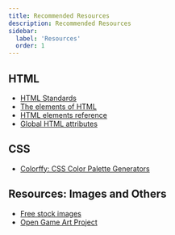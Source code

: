 ```yaml
---
title: Recommended Resources
description: Recommended Resources
sidebar:
  label: 'Resources'
  order: 1
---
```


## HTML
- [HTML Standards](https://html.spec.whatwg.org/multipage/syntax.html#syntax)
- [The elements of HTML](https://html.spec.whatwg.org/multipage/#toc-semantics)
- [HTML elements reference](https://developer.mozilla.org/en-US/docs/Web/HTML/Element)
- [Global HTML attributes](https://developer.mozilla.org/en-US/docs/Web/HTML/Global_attributes)


## CSS 
- [Colorffy: CSS Color Palette Generators](https://colorffy.com/)


## Resources: Images and Others
- [Free stock images](https://www.pexels.com/)
- [Open Game Art Project](https://opengameart.org/)
